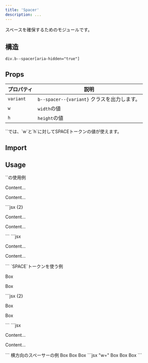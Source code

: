 ```yaml
---
title: 'Spacer'
description: ...
---
```




スペースを確保するためのモジュールです。


## 構造
```pug
div.b--spacer[aria-hidden="true"]
```


## Props


| プロパティ | 説明 |
|---|---|
|`variant`| `b--spacer--{variant}` クラスを出力します。|
|`w`| `width`の値|
|`h`| `height`の値|

<Callout type="info">
`<Space>`では、`w`と`h`に対してSPACEトークンの値が使えます。
</Callout>


## Import

<ImportCode component='Spacer' />



## Usage

<Preview>
	<PreviewTitle>`<Spacer>`の使用例</PreviewTitle>
	<PreviewArea resize p='20' isFlow={false}>
		<p>Content...</p>
		<Spacer h="100px" />
		<p>Content...</p>
	</PreviewArea>
	<PreviewCode slot='tab' label='JSX'>
		```jsx {2}
		<p>Content...</p>
		<Spacer h="100px" />
		<p>Content...</p>
		```
	</PreviewCode>
	<PreviewCode slot='tab' label='HTML'>
		```jsx
		<p>Content...</p>
		<div class="b--spacer -h:" style="--h:100px" aria-hidden="true"></div>
		<p>Content...</p>
		```
	</PreviewCode>
</Preview>

<Preview>
	<PreviewTitle>`SPACE`トークンを使う例</PreviewTitle>
	<PreviewArea resize p='20' isFlow={false}>
		<p>Box</p>
		<Spacer h='60' />
		<p>Box</p>
	</PreviewArea>
	<PreviewCode slot='tab' label='JSX'>
		```jsx {2}
		<p>Box</p>
		<Spacer h='60' />
		<p>Box</p>
		```
	</PreviewCode>
	<PreviewCode slot='tab' label='HTML'>
		```jsx
		<p>Content...</p>
		<div class="b--spacer -h:" style="--h:var(--s60)" aria-hidden="true"></div>
		<p>Content...</p>
		```
	</PreviewCode>
</Preview>


<Preview>
	<PreviewTitle>横方向のスペーサーの例</PreviewTitle>
	<PreviewArea resize p='20' isFlow={false}>
		<Flex g={10}>
			<Box p='30' bd>Box</Box>
			<Spacer w='40' />
			<Box p='30' bd>Box</Box>
			<Box p='30' bd>Box</Box>
		</Flex>
	</PreviewArea>
	<PreviewCode>
		```jsx "w="
		<Flex g={10}>
			<Box p='30' bd>Box</Box>
			<Spacer w='40' />
			<Box p='30' bd>Box</Box>
			<Box p='30' bd>Box</Box>
		</Flex>
		```
	</PreviewCode>
</Preview>
